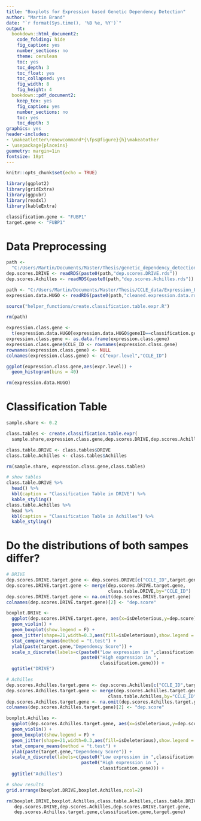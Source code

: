 ```yaml
---
title: "Boxplots for Expression based Genetic Dependency Detection"
author: "Martin Brand"
date: "`r format(Sys.time(), '%B %e, %Y')`"
output:
  bookdown::html_document2:
    code_folding: hide
    fig_caption: yes
    number_sections: no
    theme: cerulean
    toc: yes
    toc_depth: 3
    toc_float: yes
    toc_collapsed: yes
    fig_width: 8 
    fig_height: 4 
  bookdown::pdf_document2:
    keep_tex: yes
    fig_caption: yes
    number_sections: no
    toc: yes
    toc_depth: 3
graphics: yes
header-includes:
- \makeatletter\renewcommand*{\fps@figure}{h}\makeatother
- \usepackage{placeins}
geometry: margin=1in
fontsize: 18pt
---
```


```r
knitr::opts_chunk$set(echo = TRUE)
```

```r
library(ggplot2)
library(gridExtra)
library(ggpubr)
library(readxl)
library(kableExtra)
```

```r
classification.gene <- "FUBP1"
target.gene <- "FUBP1"
```

# Data Preprocessing
```r
path <-
  "C:/Users/Martin/Documents/Master/Thesis/genetic_dependency_detection/data/"
dep.scores.DRIVE <- readRDS(paste0(path,"dep.scores.DRIVE.rds"))
dep.scores.Achilles <- readRDS(paste0(path,"dep.scores.Achilles.rds"))

path <- "C:/Users/Martin/Documents/Master/Thesis/CCLE_data/Expression_Files/"
expression.data.HUGO <- readRDS(paste0(path,"cleaned.expression.data.rds"))

source("helper_functions/create.classification.table.expr.R")

rm(path)
```

```r
expression.class.gene <- 
  t(expression.data.HUGO[expression.data.HUGO$geneID==classification.gene,-1])
expression.class.gene <- as.data.frame(expression.class.gene)
expression.class.gene$CCLE_ID <- rownames(expression.class.gene)
rownames(expression.class.gene) <- NULL
colnames(expression.class.gene) <- c("expr.level","CCLE_ID")

ggplot(expression.class.gene,aes(expr.level)) +
  geom_histogram(bins = 40)

rm(expression.data.HUGO)
```

# Classification Table
```r
sample.share <- 0.2

class.tables <- create.classification.table.expr(
  sample.share,expression.class.gene,dep.scores.DRIVE,dep.scores.Achilles)

class.table.DRIVE <- class.tables$DRIVE
class.table.Achilles <- class.tables$Achilles

rm(sample.share, expression.class.gene,class.tables)

# show tables
class.table.DRIVE %>%
  head() %>%
  kbl(caption = "Classification Table in DRIVE") %>%
  kable_styling()
class.table.Achilles %>%
  head %>%
  kbl(caption = "Classification Table in Achilles") %>%
  kable_styling()
```


# Do the distributions of both sampes differ?
```r
# DRIVE
dep.scores.DRIVE.target.gene <- dep.scores.DRIVE[c("CCLE_ID",target.gene)]
dep.scores.DRIVE.target.gene <- merge(dep.scores.DRIVE.target.gene,
                                      class.table.DRIVE,by="CCLE_ID")
dep.scores.DRIVE.target.gene <- na.omit(dep.scores.DRIVE.target.gene)
colnames(dep.scores.DRIVE.target.gene)[2] <- "dep.score"

boxplot.DRIVE <-
  ggplot(dep.scores.DRIVE.target.gene, aes(x=isDeleterious,y=dep.score)) +
  geom_violin() +
  geom_boxplot(show.legend = F) +
  geom_jitter(shape=21,width=0.3,aes(fill=isDeleterious),show.legend = F) +
  stat_compare_means(method = "t.test") +
  ylab(paste(target.gene,"Dependency Score")) +
  scale_x_discrete(labels=c(paste0("Low expression in ",classification.gene),
                            paste0("High expression in ",
                                   classification.gene))) +
  ggtitle("DRIVE")

# Achilles
dep.scores.Achilles.target.gene <- dep.scores.Achilles[c("CCLE_ID",target.gene)]
dep.scores.Achilles.target.gene <- merge(dep.scores.Achilles.target.gene,
                                      class.table.Achilles,by="CCLE_ID")
dep.scores.Achilles.target.gene <- na.omit(dep.scores.Achilles.target.gene)
colnames(dep.scores.Achilles.target.gene)[2] <- "dep.score"

boxplot.Achilles <-
  ggplot(dep.scores.Achilles.target.gene, aes(x=isDeleterious,y=dep.score)) +
  geom_violin() +
  geom_boxplot(show.legend = F) +
  geom_jitter(shape=21,width=0.3,aes(fill=isDeleterious),show.legend = F) +
  stat_compare_means(method = "t.test") +
  ylab(paste(target.gene,"Dependency Score")) +
  scale_x_discrete(labels=c(paste0("Low expression in ",classification.gene),
                            paste0("High expression in ",
                                   classification.gene))) +
  ggtitle("Achilles")

# show results
grid.arrange(boxplot.DRIVE,boxplot.Achilles,ncol=2)

rm(boxplot.DRIVE,boxplot.Achilles,class.table.Achilles,class.table.DRIVE,
   dep.scores.DRIVE,dep.scores.Achilles,dep.scores.DRIVE.target.gene,
   dep.scores.Achilles.target.gene,classification.gene,target.gene)
```


